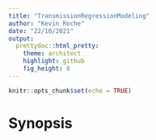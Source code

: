 ```yaml
---
title: "TransmissionRegressionModeling"
author: "Kevin Roche"
date: "22/10/2021"
output:
  prettydoc::html_pretty:
    theme: architect
    highlight: github
    fig_height: 8
---
```


```r
knitr::opts_chunk$set(echo = TRUE)
```

# Synopsis

